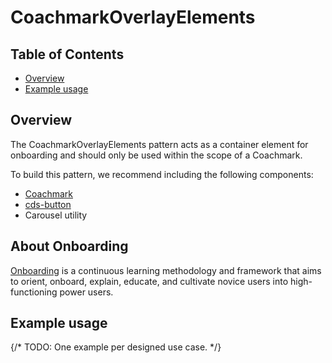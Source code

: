 
# CoachmarkOverlayElements

## Table of Contents

- [Overview](#overview)
- [Example usage](#example-usage)

## Overview

The CoachmarkOverlayElements pattern acts as a container element for onboarding
and should only be used within the scope of a Coachmark.

To build this pattern, we recommend including the following components:

- [Coachmark](https://carbon-for-ibm-products.netlify.app/?path=/docs/experimental-onboarding-coachmark-next--overview)
- [cds-button](https://web-components.carbondesignsystem.com/?path=/docs/components-button)
- Carousel utility

## About Onboarding

[Onboarding](https://pages.github.ibm.com/security/security-design/department/end-to-end-experiences/onboarding/overview/)
is a continuous learning methodology and framework that aims to orient, onboard,
explain, educate, and cultivate novice users into high-functioning power users.

## Example usage

{/* TODO: One example per designed use case. */}

<Canvas className="coachmarkExample" withSource="none">
  <div className="CoachmarkBaseExampleUsage">
    <Story of={CoachmarkOverlayElementsStories.coachmarkOverlayElements} />
  </div>
</Canvas>
